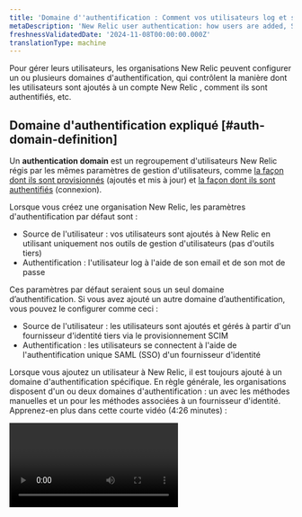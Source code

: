 ```yaml
---
title: 'Domaine d''authentification : Comment vos utilisateurs log et sont gérés'
metaDescription: 'New Relic user authentication: how users are added, SAML SSO, SCIM, automated user management, and more.'
freshnessValidatedDate: '2024-11-08T00:00:00.000Z'
translationType: machine
---
```


Pour gérer leurs utilisateurs, les organisations New Relic peuvent configurer un ou plusieurs domaines d&apos;authentification, qui contrôlent la manière dont les utilisateurs sont ajoutés à un compte New Relic , comment ils sont authentifiés, etc.

## Domaine d&apos;authentification expliqué [#auth-domain-definition]

Un <DNT>**authentication domain**</DNT> est un regroupement d&apos;utilisateurs New Relic régis par les mêmes paramètres de gestion d&apos;utilisateurs, comme [la façon dont ils sont provisionnés](#source-users) (ajoutés et mis à jour) et [la façon dont ils sont authentifiés](#authentication) (connexion).

Lorsque vous créez une organisation New Relic, les paramètres d&apos;authentification par défaut sont :

* Source de l&apos;utilisateur : vos utilisateurs sont ajoutés à New Relic en utilisant uniquement nos outils de gestion d&apos;utilisateurs (pas d&apos;outils tiers)
* Authentification : l&apos;utilisateur log à l&apos;aide de son email et de son mot de passe

Ces paramètres par défaut seraient sous un seul domaine d’authentification. Si vous avez ajouté un autre domaine d’authentification, vous pouvez le configurer comme ceci :

* Source de l&apos;utilisateur : les utilisateurs sont ajoutés et gérés à partir d&apos;un fournisseur d&apos;identité tiers via le provisionnement SCIM
* Authentification : les utilisateurs se connectent à l&apos;aide de l&apos;authentification unique SAML (SSO) d&apos;un fournisseur d&apos;identité

Lorsque vous ajoutez un utilisateur à New Relic, il est toujours ajouté à un domaine d&apos;authentification spécifique. En règle générale, les organisations disposent d&apos;un ou deux domaines d&apos;authentification : un avec les méthodes manuelles et un pour les méthodes associées à un fournisseur d&apos;identité. Apprenez-en plus dans cette courte vidéo (4:26 minutes) :

<Video id="Z00-KzGh2XY" type="youtube" />

## Exigences [#requirements]

Pour gérer le domaine d’authentification :

* Votre organisation doit être soit [Pro soit édition Enterprise](/docs/accounts/accounts-billing/new-relic-one-pricing-billing/new-relic-one-pricing-billing/#editions) pour avoir un domaine d&apos;authentification modifiable.

* Pour visualiser ou modifier le domaine d&apos;authentification, un utilisateur doit :

  * Avoir un [type d&apos;utilisateur](/docs/accounts/accounts-billing/new-relic-one-user-management/user-type) d&apos;utilisateur principal ou d&apos;utilisateur de plateforme complète.
  * Soyez dans un groupe avec le [paramètre d&apos;administration<DNT>**Authentication domain**</DNT> ](/docs/accounts/accounts-billing/new-relic-one-user-management/user-management-concepts#admin-settings).

* Le provisionnement SCIM, également connu sous le nom de gestion automatisée des utilisateurs, nécessite Pro ou l&apos;édition Enterprise. [En savoir plus sur les exigences.](/docs/accounts/accounts/automated-user-management/automated-user-provisioning-single-sign)

* SAML SSO nécessite une [édition payante](/docs/accounts/accounts-billing/new-relic-one-pricing-billing/new-relic-one-pricing-billing#editions). Notre support SAML SSO comprend :

  * <DNT>
      Active Directory Federation Services (ADFS)
    </DNT>

  * <DNT>
      Auth0
    </DNT>

  * <DNT>
      Azure AD (Microsoft Azure Active Directory)
    </DNT>

  * <DNT>
      Google
    </DNT>

  * <DNT>
      Okta
    </DNT>

  * <DNT>
      OneLogin
    </DNT>

  * <DNT>
      Ping Identity
    </DNT>

  * <DNT>
      Salesforce
    </DNT>

  * Prise en charge générique pour les systèmes SSO utilisant SAML 2.0

## Créer et configurer un domaine d&apos;authentification [#ui]

Si vous remplissez les [conditions](#requirements), vous pouvez ajouter et gérer un domaine d&apos;authentification.

Pour visualiser et configurer le domaine d&apos;authentification : depuis le [menu utilisateur](/docs/accounts/accounts-billing/general-account-settings/intro-account-settings), allez à <DNT>**Administration &gt; Authentication domains**</DNT>.

Si vous avez un domaine existant, ils seront dans le tableau. Notez que la plupart des organisations auront, au maximum, deux ou trois domaines : un avec les paramètres manuels par défaut et un ou deux pour les paramètres associés au fournisseur d&apos;identité.

Pour créer un nouveau domaine à partir de la page UI du domaine d’authentification, cliquez sur <DNT>**Create authentication domain**</DNT>. Pour gérer ou supprimer un domaine d’authentification, sélectionnez l’élément de menu pour chaque domaine d’authentification.

## Passer à un autre domaine [#switch]

Si vous avez des enregistrements d&apos;utilisateur dans plusieurs domaines d&apos;authentification, vous pouvez [basculer entre les domaines](/docs/accounts/accounts-billing/account-setup/multiple-logins-found).

## Source de l&apos;utilisateur : comment vos utilisateurs sont ajoutés et gérés [#source-users]

<Callout variant="tip">
  * Pour une introduction à nos offres SAML SSO et SCIM, consultez [Premiers pas avec SSO et SCIM](/docs/accounts/accounts-billing/new-relic-one-user-management/introduction-saml-scim).
  * Nous vous recommandons d&apos;envisager d&apos;implémenter [la capture de domaines](/docs/accounts/accounts-billing/account-setup/domain-capture/) qui vous permet d&apos;ajouter automatiquement des utilisateurs à votre organisation en fonction de leur domaine de messagerie. Cela empêche l&apos;utilisateur de s&apos;inscrire accidentellement sur New Relic et de créer une organisation New Relic inutile et indésirable. Cette fonctionnalité est disponible pour les comptes Pro et Entreprise.
</Callout>

Depuis l&apos;[ UI du domaine d&apos;authentification](#ui), vous pouvez définir l&apos;une des deux options pour la source de votre utilisateur :

* <DNT>**Manual**</DNT> (par défaut) : cela signifie que vos utilisateurs sont ajoutés manuellement à New Relic à partir de l&apos;[UI<DNT>**User management**</DNT> ](/docs/accounts/accounts-billing/new-relic-one-user-management/user-management-ui-and-tasks#where).
* <DNT>**SCIM:**</DNT> Notre fonctionnalité de gestion automatisée des utilisateurs vous permet d&apos;utiliser le provisionnement SCIM pour importer et gérer les utilisateurs de votre fournisseur d&apos;identité.

Remarques sur ces paramètres :

* Vous ne pouvez pas basculer <DNT>**Source of users**</DNT>. Cela signifie que si vous souhaitez modifier cela pour un domaine d&apos;authentification déjà configuré, vous devrez en créer un nouveau.
* Lorsque vous activez SCIM pour la première fois, le jeton du porteur est généré et affiché une seule fois. Si vous devez visualiser un jeton porteur ultérieurement, la seule façon de le faire est d&apos;en générer un nouveau, ce qui invalidera l&apos;ancien et toute intégration utilisant l&apos;ancien jeton.

Pour savoir comment configurer SCIM, voir [Gestion automatisée des utilisateurs](/docs/accounts/accounts/automated-user-management/automated-user-provisioning-single-sign).

### Méthode de gestion du type d&apos;utilisateur [#user-upgrade]

Dans le <DNT>**Authentication Domain UI**</DNT>, si vous avez sélectionné SCIM comme méthode de provisionnement de l&apos;utilisateur, vous avez deux options pour la gestion [du type d&apos;utilisateur](/docs/accounts/accounts-billing/new-relic-one-user-management/user-type) de votre utilisateur :

* <DNT>**Manage user type in New Relic**</DNT>:Il s&apos;agit de l&apos;option par défaut. Il vous permet de gérer le type d&apos;utilisateur de votre utilisateur depuis New Relic.
* <DNT>**Manage user type with SCIM**</DNT>: L&apos;activation de cette option signifie que vous ne pouvez plus gérer le type d&apos;utilisateur depuis New Relic. Vous ne pourrez le modifier et le gérer qu&apos;à partir de votre fournisseur d&apos;identité.

En savoir plus sur ces deux options :

<CollapserGroup>
  <Collapser id="manage-user-type-new-relic" title="Gérer le type d'utilisateur dans New Relic (par défaut)">
    La manière par défaut de gérer le type d&apos;utilisateur de votre utilisateur est à partir de New Relic UI l&apos;. Il s&apos;agit de l&apos;option que vous utiliseriez si vous ne [gérez pas le type d&apos;utilisateur via SCIM](#manage-user-type-scim). Les options de gestion régies par celle-ci comprennent :

    * La possibilité de modifier le type d&apos;utilisateur dans l&apos;[UI<DNT>**User management**</DNT> ](/docs/accounts/accounts-billing/new-relic-one-user-management/user-management-ui-and-tasks#where).
    * La possibilité de [gérer la manière dont requests de mise à niveau de type utilisateur sont traitées](#other-settings).
  </Collapser>

  <Collapser id="manage-user-type-scim" title="Gérer le type d'utilisateur avec SCIM">
    Notre [SCIM API](/docs/accounts/accounts/automated-user-management/tutorial-manage-users-groups-scim#manage-user-type) vous permet de gérer le type d&apos;utilisateur à partir de votre fournisseur d&apos;identité plutôt que dans l&apos;UI de gestion des utilisateurs de New Relic. <DNT>**When you enable this, you can no longer change or manage your users&apos; user type from New Relic.**</DNT>

    Pour activer ce paramètre :

    1. Assurez-vous que votre domaine d&apos;authentification <DNT>**Source of users**</DNT> doit avoir [SCIM activé](#source-users).
    2. Suivez les instructions en fonction de votre fournisseur d’identité :

    * Okta : suivez le guide de configuration de l&apos;application Okta SCIM et SSO [ici](/docs/accounts/accounts/automated-user-management/okta-scimsso-application-configuration).
    * Azure Active Directory : reportez-vous à la discussion du forum New Relic sur la configuration Azure AD pour SCIM avec les types d’utilisateur [ici](https://forum.newrelic.com/s/hubtopic/aAX8W0000008d6MWAQ/relic-solution-make-full-core-basic-users-in-azure-active-directory-w-scim).
    * Autres fournisseurs d’identité : utilisez nos spécifications de type d’utilisateur API SCIM pour configurer votre fournisseur afin d’envoyer des informations de type d’utilisateur à New Relic [ici](/docs/accounts/accounts/automated-user-management/tutorial-manage-users-groups-scim/#manage-user-type).

    Comment requests de mise à niveau des utilisateurs sont traitées :

    * Lorsque vous activez <DNT>**Manage user type with SCIM**</DNT>, l&apos;option par défaut est que les utilisateurs avec un accès limité par type d&apos;utilisateur voient un message indiquant qu&apos;ils doivent contacter leur responsable ou leur service informatique pour mettre à niveau et débloquer davantage d&apos;accès.
    * En option, vous pouvez personnaliser ce message et ajouter un lien vers une page personnalisée. Par exemple, vous pouvez ajouter un message personnalisé expliquant comment contacter une personne ou un service spécifique. Vous pouvez également utiliser nos [spécifications API SCIM](/docs/accounts/accounts/automated-user-management/tutorial-manage-users-groups-scim/#manage-user-type) pour configurer une implémentation qui gère par programmation requests de mise à niveau des utilisateurs et modifie automatiquement le type de votre utilisateur.
  </Collapser>
</CollapserGroup>

## Authentification : comment votre utilisateur log [#authentication]

La méthode d&apos;authentification est la manière dont l&apos;utilisateur New Relic log à New Relic. Tous les utilisateurs d&apos;un domaine d&apos;authentification ont une seule méthode d&apos;authentification. Il existe deux options d&apos;authentification :

* Nom d&apos;utilisateur/mot de passe (par défaut) : Votre identifiant d&apos;utilisateur log via email et mot de passe.
* SAML SSO: Votre utilisateur log connecte via SAML single sign-on (SSO) en utilisant votre fournisseur d&apos;identité. Pour savoir comment configurer cela, continuez à lire.

### Configurer l&apos;authentification SSO SAML [#saml]

Avant d&apos;activer SAML SSO à l&apos;aide des instructions ci-dessous, voici quelques éléments à comprendre et à prendre en compte :

* Pensez à lire [une introduction à New Relic SSO et SCIM](/docs/accounts/accounts-billing/new-relic-one-user-management/introduction-saml-scim).
* Pensez à revoir les [exigences SSO SAML](#requirements).
* Pensez à regarder une [vidéo expliquant comment configurer SAML SSO](https://www.youtube.com/watch?v=uFjqCQcSo8g).
* Notez que votre utilisateur compatible SSOne recevra pas de notification de vérification par e-mail de New Relic car les informations de connexion et de mot de passe sont gérées par votre fournisseur d&apos;identité.
* Consultez la documentation de votre fournisseur d&apos;identité, car elle peut contenir des instructions spécifiques à New Relic.

1. Si vous configurez le provisionnement SCIM :

   * Si vous utilisez Azure, Okta ou OneLogin, suivez d’abord ces procédures : [Azure](/docs/accounts/accounts/automated-user-management/azure-ad-scimsso-application-configuration/) | [OneLogin](/docs/accounts/accounts/automated-user-management/onelogin-scimsso-application-configuration/) | [Okta](/docs/accounts/accounts/automated-user-management/okta-scimsso-application-configuration/).
   * Si vous utilisez un autre fournisseur d’identité, suivez les procédures SAML ci-dessous et utilisez notre [API SCIM](/docs/accounts/accounts/automated-user-management/scim-support-automated-user-management/) pour activer SCIM.

2. Si <DNT>**only**</DNT> souhaitez activer SAML SSO et non SCIM, et si vous utilisez Azure, Okta ou OneLogin, suivez ces instructions pour configurer l&apos;application concernée :

   <CollapserGroup>
     <Collapser id="azure" title="Application Azure">
       Azure AD fournit une galerie application , qui comprend diverses intégrations pour Azure AD, y compris celles proposées par New Relic . Ajoutez l’ New Relic SCIM/SSO application à votre liste d’applications.

       1. Accédez au centre d’administration Azure Active Directory et connectez-vous si nécessaire. [aad.portal.azure.com/](https://aad.portal.azure.com/)
       2. Cliquez sur <DNT>**All services**</DNT> dans le menu de gauche.
       3. Dans le volet principal, cliquez sur <DNT>**Enterprise applications**</DNT>.
       4. Cliquez sur <DNT>**+New application**</DNT>.
       5. Retrouvez notre SCIM/SSO application en saisissant <DNT>**New Relic**</DNT> dans le nom champ de recherche, et cliquez sur l&apos;application <DNT>**New Relic by organization**</DNT> (et <DNT>**New Relic by account**</DNT> non).
       6. Cliquez sur <DNT>**Add**</DNT>.
     </Collapser>

     <Collapser id="Okta" title="Application Okta">
       Ajoutez l’ New Relic SCIM/SSO application à votre application Okta.

       1. Accédez à [okta.com/](https://www.okta.com/) et connectez-vous avec un compte disposant des autorisations d’administrateur.
       2. Depuis la page d’accueil d’Okta, cliquez sur <DNT>**Admin**</DNT>.
       3. Depuis l&apos;administrateur Okta <DNT>**Dashboard**</DNT>, choisissez la page <DNT>**Applications**</DNT> .
       4. Cliquez sur <DNT>**Browse app catalog**</DNT>, puis recherchez et sélectionnez « New Relic par organisation ».
       5. Depuis la page New Relic par organisation, cliquez sur <DNT>**Add**</DNT>.
       6. Depuis la page Ajouter New Relic par organisation, cochez les deux cases <DNT>**Application visibility &quot;Do not display...&quot;**</DNT> et cliquez sur <DNT>**Done**</DNT>. Nous rendrons l&apos;application visible plus tard, une fois la configuration terminée et le provisionnement commencé.
       7. Ouvrez l’application nouvellement créée dans Okta et accédez à l’onglet <DNT>**Assignments**</DNT> . C&apos;est ici que vous pouvez ajouter des utilisateurs et des groupes pour l&apos;authentification.
       8. De là, accédez à l’onglet <DNT>**Sign On**</DNT> . Sous <DNT>**Advanced Sign-on Settings**</DNT>, vous verrez <DNT>**Authentication Domain ID**</DNT>, dont vous aurez besoin pour modifier ce champ à l&apos;étape 9 des instructions générales ci-dessous. À droite, cliquez sur <DNT>**View SAML setup instructions**</DNT>. Sous <DNT>**Step 7**</DNT> de ces instructions, vous pouvez trouver les URL requises pour les étapes 6 et 7 dans les instructions générales ci-dessous.
     </Collapser>

     <Collapser id="OneLogin" title="Application OneLogin">
       Ajoutez l’ New Relic SCIM/SSO application à votre OneLogin application .

       1. Accédez au site Web OneLogin et connectez-vous avec un compte disposant d’autorisations d’administrateur.
       2. Depuis la page d’accueil de OneLogin, cliquez sur <DNT>**Administration**</DNT>.
       3. Depuis la page d’administration OneLogin, choisissez le menu <DNT>**Applications**</DNT> .
       4. Depuis la page de l’application OneLogin , cliquez sur <DNT>**Add app**</DNT>.
       5. Dans le champ de recherche de la page de recherche d&apos;application OneLogin , saisissez « New Relic par organisation » (et non « New Relic par compte »), puis cliquez sur l&apos;application lorsqu&apos;elle apparaît dans les résultats de la recherche.
       6. Depuis la page <DNT>**Add New Relic by organization**</DNT> , cliquez sur <DNT>**Save**</DNT>.
     </Collapser>
   </CollapserGroup>

   * Si vous implémentez SAML à l’aide d’un autre fournisseur d’identité non mentionné ci-dessus, vous devrez tenter de l’intégrer à l’aide des instructions SAML ci-dessous. Notez que votre fournisseur d’identité doit utiliser le protocole SAML 2.0 et doit exiger des assertions SAML signées.

3. Ensuite, vous accéderez à notre UI de domaine d’authentification. Dans le [menu utilisateur](/docs/accounts/accounts-billing/general-account-settings/intro-account-settings), cliquez sur <DNT>**Administration**</DNT>, puis sur <DNT>**Authentication domains**</DNT>. Si vous n&apos;en avez pas déjà un, [créez un nouveau domaine](#ui) à utiliser pour votre utilisateur d&apos;authentification SAML.

4. Sous <DNT>**Authentication**</DNT>, cliquez sur <DNT>**Configure**</DNT>. Sous <DNT>**Method of authenticating users**</DNT>, sélectionnez <DNT>**SAML SSO**</DNT>.

5. Si vous utilisez l’application Okta, OneLogin ou Azure AD, vous pouvez ignorer cette étape. Sous <DNT>**Provided by New Relic**</DNT>, nous avons quelques informations spécifiques à New Relic. Vous devrez les placer dans les champs appropriés de votre service de fournisseur d&apos;identité. Si vous n&apos;êtes pas sûr de leur destination, consultez la documentation de votre fournisseur d&apos;identité.

6. Sous <DNT>**Provided by you**</DNT>, saisissez le <DNT>**Source of SAML metadata**</DNT>. Cette URL est fournie par votre fournisseur d’identité et peut être appelée autrement. Il doit être conforme aux normes de métadonnées SAML V2.0. Si votre fournisseur d&apos;identité <DNT>**doesn&apos;t**</DNT> prend en charge la configuration dynamique, vous pouvez le faire en utilisant <DNT>**Upload a certificate**</DNT>. Il doit s&apos;agir d&apos;un certificat x509 codé PEM.

7. Sous <DNT>**Provided by you**</DNT>, définissez le <DNT>**SSO target URL**</DNT> fourni par votre fournisseur d’identité. Vous pouvez le trouver en allant dans <DNT>**Source of SAML metadata**</DNT> et en trouvant l&apos;URL de liaison POST. Cela ressemble à : `https://newrelic.oktapreview.com/app/newreliclr/1234567890abcdefghij/sso/saml`.

8. Si votre fournisseur d&apos;identité dispose d&apos;une URL de redirection pour la déconnexion, saisissez-la dans le champ <DNT>**Logout redirect URL**</DNT>; sinon, laissez-la vide.

9. Si vous utilisez une application de fournisseur d’identité, vous devrez saisir l’ID de domaine d’authentification dans l’application. Cet identifiant se trouve en haut de la page UI du domaine d&apos;authentification de New Relic.

10. Facultatif : dans l&apos;UI du domaine d&apos;authentification de New Relic, vous pouvez ajuster [d&apos;autres paramètres](#other-settings), comme la durée de la session du navigateur et la méthode de mise à niveau de l&apos;utilisateur. Vous pouvez ajuster ces paramètres à tout moment.

11. Si vous activez uniquement SAML, vous devrez créer des groupes. (Si vous avez activé SCIM, vous avez déjà terminé cette étape.) Les groupes sont ce qui donne à votre utilisateur l&apos;accès aux comptes New Relic . Sans être affectés à des groupes, vos utilisateurs sont provisionnés dans New Relic mais n&apos;ont pas accès aux comptes ou aux rôles. Pour apprendre à faire cela :

* [Découvrez comment fonctionne l&apos;accès au groupe d&apos;utilisateurs](/docs/accounts/accounts-billing/new-relic-one-user-management/user-management-concepts#understand-concepts)
* Lire le [tutoriel de gestion utilisateur](/docs/accounts/accounts-billing/new-relic-one-user-management/tutorial-add-new-user-groups-roles-new-relic-one-user-model/).

12. Okta uniquement : revenez à l&apos;application New Relic d&apos;Okta et, à partir de la page <DNT>**Add New Relic by organization**</DNT> , décochez les deux cases <DNT>**Application visibility &quot;Do not display...&quot;**</DNT> et cliquez sur <DNT>**Done**</DNT>.

Pour vérifier que la configuration a été correctement effectuée, vérifiez si votre utilisateur peut log connecter à New Relic via votre fournisseur d&apos;identité et assurez-vous qu&apos;il a accès à ses comptes.

## Autres paramètres liés à l&apos;utilisateur [#other-settings]

Pour gérer les paramètres liés à la session et savoir si l’utilisateur peut effectuer lui-même la mise à niveau ou non :

1. Depuis l’ [UI<DNT>**User management**</DNT> ](/docs/accounts/accounts-billing/new-relic-one-user-management/user-management-ui-and-tasks/#where), sélectionnez un domaine d’authentification à partir du commutateur.
2. Cliquez sur l&apos;icône d&apos;engrenage <Icon name="fe-settings" />.
3. Modifiez les paramètres, qui sont décrits plus en détail ci-dessous.

### Paramètres liés à la session [#session-mgmt]

Les paramètres liés à la session incluent :

* Durée pendant laquelle l&apos;utilisateur peut rester connecté
* Durée d&apos;inactivité avant l&apos;expiration de la session d&apos;un utilisateur ([en savoir plus sur les limites de session](/docs/accounts/accounts-billing/account-structure/factors-affecting-access-features-data#session-limits))

### Paramètres de mise à niveau de l&apos;utilisateur [#user-upgrade-settings]

Les paramètres liés à la manière dont l&apos;utilisateur est mis à niveau vers un type d&apos;utilisateur supérieur incluent :

* <DNT>**Automatic approval**</DNT>:Cela permet à l&apos;utilisateur de pouvoir immédiatement passer à un type d&apos;utilisateur supérieur par lui-même, sans approbation. Cela permet à ces utilisateurs de pouvoir répondre plus rapidement aux problèmes.
* <DNT>**Require review**</DNT>:Avec cette option, l&apos;administrateur de l&apos;utilisateur avec le [paramètre d&apos;administration<DNT>**Authentication domain**</DNT> ](/docs/accounts/accounts-billing/new-relic-one-user-management/user-management-concepts#admin-settings)reçoit un e-mail lorsqu&apos;un utilisateur requests une mise à niveau et peut approuver ou refuser ces requests dans l&apos;[UI<DNT>**User management**</DNT> ](/docs/accounts/accounts-billing/new-relic-one-user-management/user-management-ui-and-tasks#where).
  * Un utilisateur est limité à 6 requests de mise à niveau sur une fenêtre glissante de 24 heures. Par exemple, si vous effectuez vos 6 requests de mise à niveau entre 8h et 10h, vous devrez attendre jusqu&apos;à 8h le lendemain avant d&apos;effectuer une autre demande de mise à niveau.